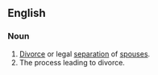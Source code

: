 ==English==
===Noun===
{{en-noun}}
# [[divorce|Divorce]] or legal [[separation]] of [[spouses]].
# The process leading to divorce.